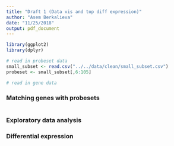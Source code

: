 ```yaml
---
title: "Draft 1 (Data vis and top diff expression)"
author: "Asem Berkalieva"
date: "11/25/2018"
output: pdf_document
--- 
```


``` r
library(ggplot2)
library(dplyr)

# read in probeset data
small_subset <- read.csv("../../data/clean/small_subset.csv")
probeset <- small_subset[,6:105]

# read in gene data

``` 

### Matching genes with probesets

``` r

```


### Exploratory data analysis






### Differential expression









